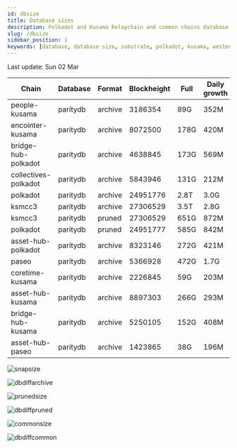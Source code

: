 ```yaml
---
id: dbsize
title: Database sizes
description: Polkadot and Kusama Relaychain and common chains database sizes
slug: /dbsize
sidebar_position: 1
keywords: [database, database size, substrate, polkadot, kusama, westend]
---
```



Last update: Sun 02 Mar

| Chain    | Database   | Format | Blockheight | Full         | Daily growth |
| ------------------------| ----------- | -------- | ------- | ---------- | ----- | 
| people-kusama | paritydb | archive | 3186354 | 89G | 352M |
| encointer-kusama | paritydb | archive | 8072500 | 178G | 420M |
| bridge-hub-polkadot | paritydb | archive | 4638845 | 173G | 569M |
| collectives-polkadot | paritydb | archive | 5843946 | 131G | 212M |
| polkadot | paritydb | archive | 24951776 | 2.8T | 3.0G |
| ksmcc3 | paritydb | archive | 27306529 | 3.5T | 2.8G |
| ksmcc3 | paritydb | pruned | 27306529 | 651G | 872M |
| polkadot | paritydb | pruned | 24951777 | 585G | 842M |
| asset-hub-polkadot | paritydb | archive | 8323146 | 272G | 421M |
| paseo | paritydb | archive | 5366928 | 472G | 1.7G |
| coretime-kusama | paritydb | archive | 2226845 | 59G | 203M |
| asset-hub-kusama | paritydb | archive | 8897303 | 266G | 293M |
| bridge-hub-kusama | paritydb | archive | 5250105 | 152G | 408M |
| asset-hub-paseo | paritydb | archive | 1423865 | 38G | 196M |

![snapsize](/img/archivesize.png)

![dbdiffarchive](/img/dbdiffrelay.png)

![prunedsize](/img/prunedsize.png)

![dbdiffpruned](/img/dbdiffpruned.png)

![commonsize](/img/commonsize.png)

![dbdiffcommon](/img/dbdiffcommon.png)
